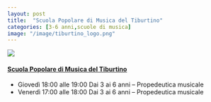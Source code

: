 ```yaml
---
layout: post
title:  "Scuola Popolare di Musica del Tiburtino"
categories: [3-6 anni,scuole di musica]
image: "/image/tiburtino_logo.png"
---
```


::: {layout="[ 20, 80 ]"}
::: {#first-column}
![](/image/tiburtino_logo.png)
:::

::: {#second-column}
#### [Scuola Popolare di Musica del Tiburtino](https://www.scuolapopolaremusicatiburtino.it)

-   Giovedì 18:00 alle 19:00 Dai 3 ai 6 anni -- Propedeutica musicale
-   Venerdì 17:00 alle 18:00 Dai 3 ai 6 anni -- Propedeutica musicale
:::
:::
